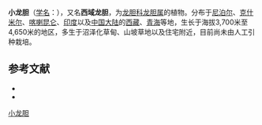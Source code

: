 {{Speciesbox
| name = 小龙胆
| status = 
| status_system = 
| image =
| genus = Gentiana
| species = clarkei
| authority = Kusnez.
}}

'''小龙胆'''（[[学名|学名]]：{{lang|la|''Gentiana clarkei''}}），又名'''西域龙胆'''，为[[龙胆科|龙胆科]][[龙胆属|龙胆属]]的植物。分布于[[尼泊尔|尼泊尔]]、[[克什米尔|克什米尔]]、[[喀喇昆仑|喀喇昆仑]]、[[印度|印度]]以及[[中国大陆|中国大陆]]的[[西藏|西藏]]、[[青海|青海]]等地，生长于海拔3,700米至4,650米的地区，多生于沼泽化草甸、山坡草地以及住宅附近，目前尚未由人工引种栽培。

== 参考文献 ==

* {{cite web| url =http://www.bioinfo.cn/db05/KmzwSpecies.php?action=view&id=9501| title =小龙胆| work =《中国高等植物数据库全库》| publisher =中国科学院微生物研究所| author =昆明植物研究所| accessdate =2009-02-24| deadurl =yes| archiveurl =https://web.archive.org/web/20160305071618/http://www.bioinfo.cn/db05/KmzwSpecies.php?action=view&id=9501| archivedate =2016-03-05}}
* {{CPNI| zh=西域龙胆 | id=227-30996 | binomial=Gentiana clarkei | authority=Kusnez. | var= | accessdate=2013-01-18}}
{{Taxonbar|from=Q11035990}}

[[Category:龙胆属|小龙胆]]


{{植物小作品}}